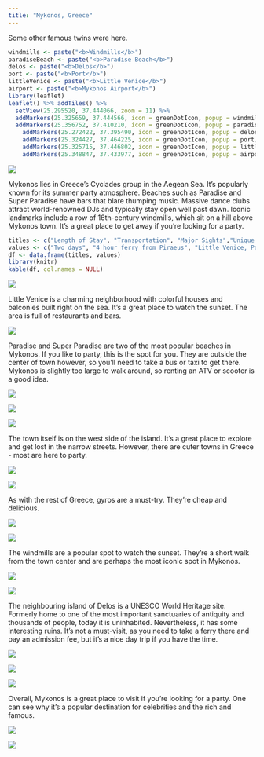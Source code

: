 ```yaml
---
title: "Mykonos, Greece"
---
```


Some other famous twins were here.

```r
windmills <- paste("<b>Windmills</b>")
paradiseBeach <- paste("<b>Paradise Beach</b>")
delos <- paste("<b>Delos</b>")
port <- paste("<b>Port</b>")
littleVenice <- paste("<b>Little Venice</b>")
airport <- paste("<b>Mykonos Airport</b>")
library(leaflet)
leaflet() %>% addTiles() %>%
  setView(25.295520, 37.444066, zoom = 11) %>%
  addMarkers(25.325659, 37.444566, icon = greenDotIcon, popup = windmills) %>%
  addMarkers(25.356752, 37.410210, icon = greenDotIcon, popup = paradiseBeach) %>%
    addMarkers(25.272422, 37.395490, icon = greenDotIcon, popup = delos) %>%
    addMarkers(25.324427, 37.464225, icon = greenDotIcon, popup = port) %>%
    addMarkers(25.325715, 37.446802, icon = greenDotIcon, popup = littleVenice) %>%
    addMarkers(25.348847, 37.433977, icon = greenDotIcon, popup = airport)
```

![](./images/Mykonos/mykonos18.png)

Mykonos lies in Greece's Cyclades group in the Aegean Sea. It's popularly known for its summer party atmosphere. Beaches such as Paradise and Super Paradise have bars that blare thumping music. Massive dance clubs attract world-renowned DJs and typically stay open well past dawn. Iconic landmarks include a row of 16th-century windmills, which sit on a hill above Mykonos town. It's a great place to get away if you're looking for a party.

```r
titles <- c("Length of Stay", "Transportation", "Major Sights","Unique Foods", "Restaurant Recommendations")
values <- c("Two days", "4 hour ferry from Piraeus", "Little Venice, Paradise Beach", "Gyro", "")
df <- data.frame(titles, values)
library(knitr)
kable(df, col.names = NULL)
```

![](./images/Mykonos/mykonos20.png)

Little Venice is a charming neighborhood with colorful houses and balconies built right on the sea. It's a great place to watch the sunset. The area is full of restaurants and bars.

![](./images/Mykonos/mykonos6.png)

Paradise and Super Paradise are two of the most popular beaches in Mykonos. If you like to party, this is the spot for you. They are outside the center of town however, so you'll need to take a bus or taxi to get there. Mykonos is slightly too large to walk around, so renting an ATV or scooter is a good idea.

![](./images/Mykonos/mykonos7.png)

![](./images/Mykonos/mykonos8.png)

![](./images/Mykonos/mykonos9.png)

The town itself is on the west side of the island. It's a great place to explore and get lost in the narrow streets. However, there are cuter towns in Greece - most are here to party.

![](./images/Mykonos/mykonos4.png)

![](./images/Mykonos/mykonos5.png)

As with the rest of Greece, gyros are a must-try. They're cheap and delicious.

![](./images/Mykonos/mykonos10.png)

![](./images/Mykonos/mykonos15.png)

The windmills are a popular spot to watch the sunset. They're a short walk from the town center and are perhaps the most iconic spot in Mykonos.

![](./images/Mykonos/mykonos19.png)

![](./images/Mykonos/mykonos30.png)

The neighbouring island of Delos is a UNESCO World Heritage site. Formerly home to one of the most important sanctuaries of antiquity and thousands of people, today it is uninhabited. Nevertheless, it has some interesting ruins. It's not a must-visit, as you need to take a ferry there and pay an admission fee, but it's a nice day trip if you have the time.

![](./images/Mykonos/mykonos33.png)

![](./images/Mykonos/mykonos35.png)

![](./images/Mykonos/mykonos23.png)

Overall, Mykonos is a great place to visit if you're looking for a party. One can see why it's a popular destination for celebrities and the rich and famous.

![](./images/Mykonos/mykonos41.png)

![](./images/Mykonos/mykonos2.png)